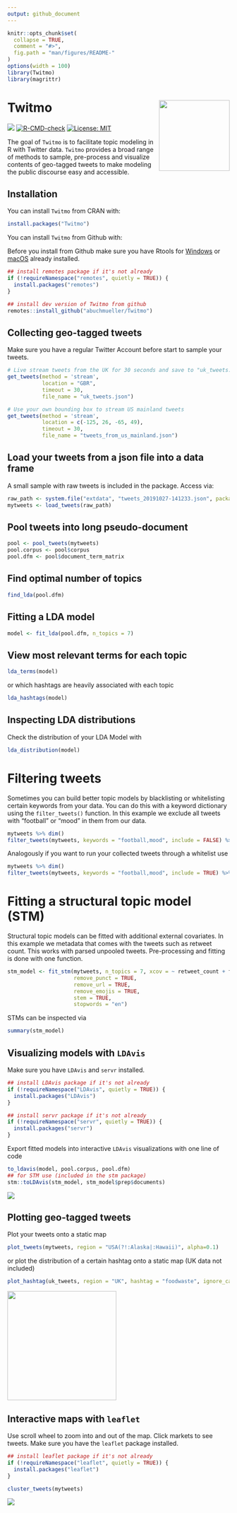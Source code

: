 ```yaml
---
output: github_document
---
```


```r
knitr::opts_chunk$set(
  collapse = TRUE,
  comment = "#>",
  fig.path = "man/figures/README-"
)
options(width = 100)
library(Twitmo)
library(magrittr)
```

# Twitmo <img src="man/figures/hexSticker.png" width="160px" align="right"/>

<!-- badges: start -->

[![](https://www.r-pkg.org/badges/version/Twitmo?color=green)](https://cran.r-project.org/package=Twitmo)
[![R-CMD-check](https://github.com/abuchmueller/Twitmo/workflows/R-CMD-check/badge.svg)](https://github.com/abuchmueller/Twitmo/actions) [![License: MIT](https://img.shields.io/badge/License-MIT-yellow.svg)](https://opensource.org/licenses/MIT)

<!-- badges: end -->

The goal of `Twitmo` is to facilitate topic modeling in R with Twitter data. `Twitmo` provides a broad range of methods to sample, pre-process and visualize contents of geo-tagged tweets to make modeling the public discourse easy and accessible.

## Installation

You can install `Twitmo` from CRAN with:

```r
install.packages("Twitmo")
```

You can install `Twitmo` from Github with:

Before you install from Github make sure you have Rtools for [Windows](https://cran.r-project.org/bin/windows/Rtools/ "Rtools for Windows (CRAN)") or [macOS](https://thecoatlessprofessor.com/programming/cpp/r-compiler-tools-for-rcpp-on-macos/ "Rtools for macOS") already installed.

```r
## install remotes package if it's not already
if (!requireNamespace("remotes", quietly = TRUE)) {
  install.packages("remotes")
}

## install dev version of Twitmo from github
remotes::install_github("abuchmueller/Twitmo")
```

## Collecting geo-tagged tweets

Make sure you have a regular Twitter Account before start to sample your tweets.

```r
# Live stream tweets from the UK for 30 seconds and save to "uk_tweets.json" in current working directory
get_tweets(method = 'stream', 
           location = "GBR", 
           timeout = 30, 
           file_name = "uk_tweets.json")

# Use your own bounding box to stream US mainland tweets
get_tweets(method = 'stream', 
           location = c(-125, 26, -65, 49), 
           timeout = 30,
           file_name = "tweets_from_us_mainland.json")
```

## Load your tweets from a json file into a data frame

A small sample with raw tweets is included in the package. Access via:

```r
raw_path <- system.file("extdata", "tweets_20191027-141233.json", package = "Twitmo")
mytweets <- load_tweets(raw_path)
```

## Pool tweets into long pseudo-document

```r
pool <- pool_tweets(mytweets)
pool.corpus <- pool$corpus
pool.dfm <- pool$document_term_matrix
```

## Find optimal number of topics

```r
find_lda(pool.dfm)
```

## Fitting a LDA model

```r
model <- fit_lda(pool.dfm, n_topics = 7)
```

## View most relevant terms for each topic

```r
lda_terms(model)
```

or which hashtags are heavily associated with each topic

```r
lda_hashtags(model)
```

## Inspecting LDA distributions

Check the distribution of your LDA Model with

```r
lda_distribution(model)
```

# Filtering tweets

Sometimes you can build better topic models by blacklisting or whitelisting certain keywords from your data. You can do this with a keyword dictionary using the `filter_tweets()` function. In this example we exclude all tweets with "football" or "mood" in them from our data.

```r
mytweets %>% dim()
filter_tweets(mytweets, keywords = "football,mood", include = FALSE) %>% dim()
```

Analogously if you want to run your collected tweets through a whitelist use

```r
mytweets %>% dim()
filter_tweets(mytweets, keywords = "football,mood", include = TRUE) %>% dim()
```

# Fitting a structural topic model (STM)

Structural topic models can be fitted with additional external covariates. In this example we metadata that comes with the tweets such as retweet count. This works with parsed unpooled tweets. Pre-processing and fitting is done with one function.

```r
stm_model <- fit_stm(mytweets, n_topics = 7, xcov = ~ retweet_count + followers_count + reply_count + quote_count + favorite_count,
                     remove_punct = TRUE,
                     remove_url = TRUE,
                     remove_emojis = TRUE,
                     stem = TRUE,
                     stopwords = "en")
```

STMs can be inspected via

```r
summary(stm_model)
```

## Visualizing models with `LDAvis`

Make sure you have `LDAvis` and `servr` installed.

```r
## install LDAvis package if it's not already
if (!requireNamespace("LDAvis", quietly = TRUE)) {
  install.packages("LDAvis")
}

## install servr package if it's not already
if (!requireNamespace("servr", quietly = TRUE)) {
  install.packages("servr")
}
```

Export fitted models into interactive `LDAvis` visualizations with one line of code

```r
to_ldavis(model, pool.corpus, pool.dfm)
## for STM use (included in the stm package)
stm::toLDAvis(stm_model, stm_model$prep$documents)
```

![](man/figures/to_ldavis.png)

## Plotting geo-tagged tweets

Plot your tweets onto a static map

```r
plot_tweets(mytweets, region = "USA(?!:Alaska|:Hawaii)", alpha=0.1)
```

or plot the distribution of a certain hashtag onto a static map (UK data not included)

```r
plot_hashtag(uk_tweets, region = "UK", hashtag = "foodwaste", ignore_case=TRUE, alpha=0.2)
```

<img src="man/figures/ht_map_uk.png" width="247"/>

## Interactive maps with `leaflet`

Use scroll wheel to zoom into and out of the map. Click markets to see tweets. Make sure you have the `leaflet` package installed.

```r
## install leaflet package if it's not already
if (!requireNamespace("leaflet", quietly = TRUE)) {
  install.packages("leaflet")
}

cluster_tweets(mytweets)
```

![](man/figures/leaflet_us.png)
